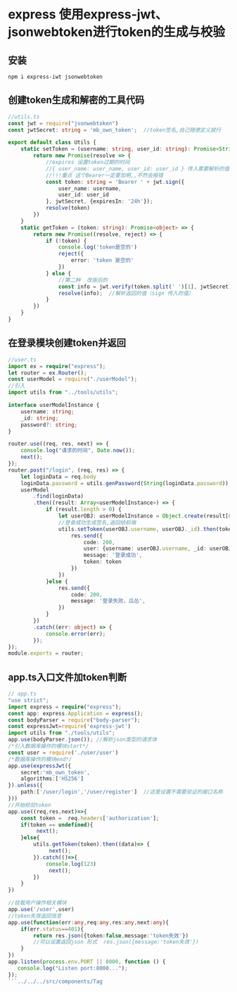 
# express 使用express-jwt、jsonwebtoken进行token的生成与校验
<Tag tag='Node'  /><Tag tag='Express'  />
## 安装
`npm i express-iwt jsonwebtoken`
## 创建token生成和解密的工具代码

```ts
//utils.ts
const jwt = require("jsonwebtoken")
const jwtSecret: string = 'mb_own_token';  //token签名,自己随便定义就行

export default class Utils {
    static setToken = (username: string, user_id: string): Promise<String> => {
        return new Promise(resolve => {
            //expires 设置token过期的时间
            //{ user_name: user_name, user_id: user_id } 传入需要解析的值（ 一般为用户名，用户id 等）
            //!!!重点 这个Bearer一定要加啊,,不然会报错
            const token: string = 'Bearer ' + jwt.sign({
                user_name: username,
                user_id: user_id
            }, jwtSecret, {expiresIn: '24h'});
            resolve(token)
        })
    }
    static getToken = (token: string): Promise<object> => {
        return new Promise((resolve, reject) => {
            if (!token) {
                console.log('token是空的')
                reject({
                    error: 'token 是空的'
                })
            } else {
                //第二种  改版后的
                const info = jwt.verify(token.split(' ')[1], jwtSecret);
                resolve(info);  //解析返回的值（sign 传入的值）
            }
        })
    }
}

```
## 在登录模块创建token并返回
```ts
//user.ts
import ex = require("express");
let router = ex.Router();
const userModel = require("./userModel");
//引入
import utils from "../tools/utils";

interface userModelInstance {
    username: string;
    _id: string;
    password?: string;
}

router.use((req, res, next) => {
    console.log("请求的时间", Date.now());
    next();
});
router.post("/login", (req, res) => {
    let loginData = req.body
    loginData.password = utils.genPassword(String(loginData.password))
    userModel
        .find(loginData)
        .then((result: Array<userModelInstance>) => {
            if (result.length > 0) {
                let userOBJ: userModelInstance = Object.create(result[0]);
                //登录成功生成签名,返回给前端
                utils.setToken(userOBJ.username, userOBJ._id).then(token => {
                    res.send({
                        code: 200,
                        user: {username: userOBJ.username, _id: userOBJ._id},
                        message: '登录成功',
                        token: token
                    })
                })
            }else {
                res.send({
                    code: 200,
                    message: '登录失败，瓜怂',
                })
            }
        })
        .catch((err: object) => {
            console.error(err);
        });
});
module.exports = router;
```
## app.ts入口文件加token判断
```ts
// app.ts
"use strict";
import express = require("express");
const app: express.Application = express();
const bodyParser = require("body-parser");
const expressJwt=require('express-jwt')
import utils from "./tools/utils";
app.use(bodyParser.json()); //解析json类型的请求体
/*引入数据库操作的模块start*/
const user = require('./user/user')
/*数据库操作的模块end*/
app.use(expressJwt({
    secret:'mb_own_token',
    algorithms:['HS256']
}).unless({
    path:['/user/login','/user/register']  //这里设置不需要验证的接口名称
}))
//开始校验token
app.use((req,res,next)=>{
    const token =  req.headers['authorization'];
    if(token == undefined){
         next();
    }else{
        utils.getToken(token).then((data)=> {
             next();
        }).catch(()=>{
            console.log(123)
             next();
        })
    }
})

//挂载用户操作相关模块
app.use('/user',user)
//token失效返回信息
app.use(function(err:any,req:any,res:any,next:any){
    if(err.status==401){
        return res.json({token:false,message:'token失效'})
        //可以设置返回json 形式  res.json({message:'token失效'})
    }
})
app.listen(process.env.PORT || 8000, function () {
   console.log("Listen port:8000...");
});
```../../../src/components/Tag